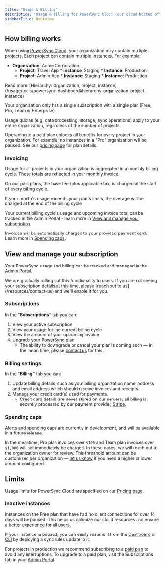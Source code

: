 ```yaml
---
title: "Usage & Billing"
description: "Usage & billing for PowerSync Cloud (our cloud-hosted offering)."
sidebarTitle: Overview
---
```


## How billing works

When using [PowerSync Cloud](https://www.powersync.com/pricing), your organization may contain multiple projects. Each project can contain multiple instances. For example:

* **Organization**: Acme Corporation
   * **Project**: Travel App
         * **Instance**: Staging
         * **Instance**: Production
   * **Project**: Admin App
         * **Instance**: Staging
         * **Instance**: Production

<Info>
   Read more: [Hierarchy: Organization, project, instance](/usage/tools/powersync-dashboard#hierarchy-organization-project-instance)
</Info>

Your organization only has a single subscription with a single plan (Free, Pro, Team or Enterprise).

Usage quotas (e.g. data processing, storage, sync operations) apply to your entire organization, regardless of the number of projects.

Upgrading to a paid plan unlocks all benefits for every project in your organization. For example, no instances in a "Pro" organization will be paused. See our [pricing page](https://www.powersync.com/pricing) for plan details.

### Invoicing

Usage for all projects in your organization is aggregated in a monthly billing cycle. These totals are reflected in your monthly invoice.

On our paid plans, the base fee (plus applicable tax) is charged at the start of every billing cycle.

If your month's usage exceeds your plan's limits, the overage will be charged at the end of the billing cycle.

Your current billing cycle's usage and upcoming invoice total can be tracked in the Admin Portal - learn more in [View and manage your subscription](/resources/usage-and-billing#view-and-manage-your-subscription).

Invoices will be automatically charged to your provided payment card. Learn more in [Spending caps](/resources/usage-and-billing#spending-caps).

## View and manage your subscription

Your PowerSync usage and billing can be tracked and managed in the [Admin Portal](https://accounts.journeyapps.com/portal/admin/).

<Note>
   We are gradually rolling out this functionality to users. If you are not seeing your subscription details at this time, please [reach out to us](/resources/contact-us) and we'll enable it for you.
</Note>

### Subscriptions

In the "**Subscriptions**" tab you can:

1. View your active subscription
2. View your usage for the current billing cycle
3. View the amount of your upcoming invoice
4. Upgrade your [PowerSync plan](https://www.powersync.com/pricing)
   * The ability to downgrade or cancel your plan is coming soon — in the mean time, please [contact us](/resources/contact-us) for this.

### Billing settings

In the "**Billing"** tab you can:

1. Update billing details, such as your billing organization name, address and email address which should receive invoices and receipts.
2. Manage your credit card(s) used for payments.
   * Credit card details are never stored on our servers; all billing is securely processed by our payment provider, [Stripe](https://stripe.com/).

### Spending caps

Alerts and spending caps are currently in development, and will be available in a future release.

In the meantime, Pro plan invoices over `$100` and Team plan invoices over `$1,000` will not immediately be charged. In these cases, we will reach out to the organization owner for review. This threshold amount can be customized per organization — [let us know](/resources/contact-us) if you need a higher or lower amount configured.

## Limits

Usage limits for PowerSync Cloud are specified on our [Pricing page](https://www.powersync.com/pricing).

### Inactive instances

Instances on the Free plan that have had no client connections for over 14 days will be paused. This helps us optimize our cloud resources and ensure a better experience for all users.

If your instance is paused, you can easily resume it from the [Dashboard](/usage/tools/powersync-dashboard) or [CLI](/usage/tools/cli) by deploying a sync rules update to it.

For projects in production we recommend subscribing to a [paid plan](https://www.powersync.com/pricing) to avoid any interruptions. To upgrade to a paid plan, visit the Subscriptions tab in your [Admin Portal](https://accounts.journeyapps.com/portal/admin/).
